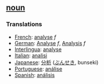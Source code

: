 == [[noun]] == 
=== Translations === 
*[[French]]: [[analyse]] ''f''
*[[German]]: [[Analyse]] ''f'', [[Analysis]] ''f''
*[[Interlingua]]: [[analyse]] 
*[[Italian]]: [[analisi]]
*[[Japanese]]: [[分析]] ([[ぶんせき]], bunseki)
*[[Portuguese]]: [[análise]] 
*[[Spanish]]: [[análisis]]